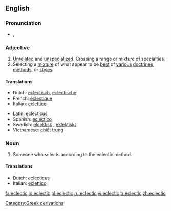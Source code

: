 ==English==

===Pronunciation===
*{{IPA|/ɪˈklɛktɪk/}}, {{SAMPA|/I"klEktIk/}}

===Adjective===
{{en-adj}}

# [[Unrelated]] and [[unspecialized]]. Crossing a range or mixture of specialties.
# Selecting a [[mixture]] of what appear to be [[best]] of [[various]] [[doctrines]], [[methods]], or [[styles]].

====Translations====
{{trans-top}}
*Dutch: [[eclectisch]], [[eclectische]]
*French: [[éclectique]]
*Italian: [[eclettico]]
{{trans-mid}}
*Latin: [[eclecticus]] {{m}}
*Spanish: [[ecléctico]] {{m}}
*Swedish: [[eklektisk]] {{c}}, [[eklektiskt]] {{n}}
*Vietnamese: [[chiết trung]]
{{trans-bottom}}

===Noun===
{{en-noun}}

# Someone who selects according to the eclectic method.

====Translations====
{{trans-top}}
*Dutch: [[eclecticus]] {{m}}
*Italian: [[eclettico]]
{{trans-mid}}
{{trans-bottom}}

[[Category:Greek derivations]]

[[fa:eclectic]]
[[io:eclectic]]
[[pl:eclectic]]
[[ru:eclectic]]
[[vi:eclectic]]
[[tr:eclectic]]
[[zh:eclectic]]